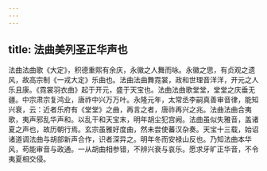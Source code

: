 ```yaml
---
---
---
```

title: 法曲美列圣正华声也
---



法曲法曲歌《大定》，积德重熙有余庆，永徽之人舞而咏。永徽之思，有贞观之遗风，故高宗制《一戎大定》乐曲也。法曲法曲舞霓裳，政和世理音洋洋，开元之人乐且康。《霓裳羽衣曲》起于开元，盛于天宝也。法曲法曲歌堂堂，堂堂之庆垂无疆。中宗肃宗复鸿业，唐祚中兴万万叶。永隆元年，太常丞李嗣真善审音律，能知兴衰，云：近者乐府有《堂堂》之曲，再言之者，唐祚再兴之兆。法曲法曲合夷歌，夷声邪乱华声和。以乱干和天宝末，明年胡尘犯宫阙。法曲虽似失雅音，盖诸夏之声也，故历朝行焉。玄宗虽雅好度曲，然未尝使蕃汉杂奏。天宝十三载，始诏诸道调法曲与胡部新声合作，识者深异之。明年冬而安禄山反也。乃知法曲本华风，苟能审音与政通。一从胡曲相参错，不辨兴衰与哀乐。愿求牙旷正华音，不令夷夏相交侵。